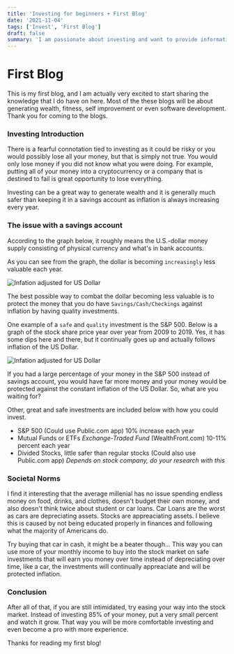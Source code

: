 ```yaml
---
title: 'Investing for beginners + First Blog'
date: '2021-11-04'
tags: ['Invest', 'First Blog']
draft: false
summary: 'I am passionate about investing and want to provide information for any beginner investor trying to get into it it should not intimidate you'
---
```


# First Blog

This is my first blog, and I am actually very excited to start sharing the knowledge that I do have on here. Most of the these blogs will be about generating wealth, fitness, self improvement or even software development. Thank you for coming to the blogs.

### Investing Introduction

There is a fearful connotation tied to investing as it could be risky or you would possibly lose all your money, but that is simply not true. You would only lose money if you did not know what you were doing.
For example, putting all of your money into a cryptocurrency or a company that is destined to fail is great opportunity to lose everything.

Investing can be a great way to generate wealth and it is generally much safer than keeping it in a savings account as inflation is always increasing every year.

### The issue with a savings account

According to the graph below, it roughly means the U.S.-dollar money supply consisting of physical currency and what's in bank accounts.

As you can see from the graph, the dollar is becoming `increasingly` less valuable each year.

![Infation adjusted for US Dollar](https://levels.io/content/images/size/w1600/2021/02/Screen-Shot-2021-02-14-at-10.12.48-PM.png)

The best possible way to combat the dollar becoming less valuable is to protect the money that you do have `Savings/Cash/Checkings` against inflation by having quality investments.

One example of a `safe` and `quality` investment is the S&P 500. Below is a graph of the stock share price year over year from 2009 to 2019. Yes, it has some dips here and there,
but it continually goes up and actually follows inflation of the US Dollar.

![Infation adjusted for US Dollar](https://qph.fs.quoracdn.net/main-qimg-07a7e16364d44630dc0c7a3a36d9f210)

If you had a large percentage of your money in the S&P 500 instead of savings account, you would have far more money and your money would be protected against the constant
inflation of the US Dollar. So, what are you waiting for?

Other, great and safe investments are included below with how you could invest.

- S&P 500 (Could use Public.com app) 10% increase each year
- Mutual Funds or ETFs _Exchange-Traded Fund_ (WealthFront.com) 10-11% percent each year
- Divided Stocks, little safer than regular stocks (Could also use Public.com app) _Depends on stock company, do your research with this_

### Societal Norms

I find it interesting that the average millenial has no issue spending endless money on food, drinks, and clothes, doesn't budget their own money,
and also doesn't think twice about student or car loans. Car Loans are the worst as cars are depreciating assets. Stocks are appreaciating assets.
I believe this is caused by not being educated properly in finances and following what the majority of Americans do.

Try buying that car in cash, it might be a beater though... This way you can use more of your monthly income to buy into the stock market on safe investments that will earn you money over time
instead of depreciating over time, like a car, the investments will continually appreaciate and will be protected inflation.

### Conclusion

After all of that, if you are still intimidated, try easing your way into the stock market. Instead of investing 85% of your money, put a very small percent and watch it grow. That way
you will be more comfortable investing and even become a pro with more experience.

Thanks for reading my first blog!
